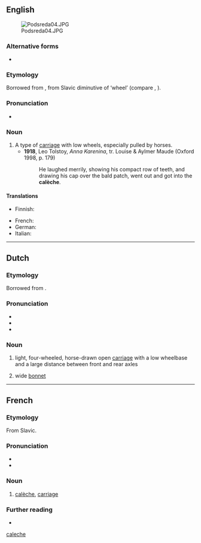 {{also|caleche}}
==English==
[[File:Podsreda04.JPG|thumb]]

===Alternative forms===
* {{l|en|calash}}

===Etymology===
Borrowed from {{bor|en|fr|calèche}}, from Slavic diminutive of ‘wheel’ (compare {{cog|ru|коляска}}, {{cog|pl|kołasa}}).

===Pronunciation===
* {{IPA|/kəˈlɛʃ/|lang=en}}

===Noun===
{{en-noun}}

# A type of [[carriage]] with low wheels, especially pulled by horses.
#* '''1918''', Leo Tolstoy, ''Anna Karenina'', tr. Louise & Aylmer Maude (Oxford 1998, p. 179)
#*: He laughed merrily, showing his compact row of teeth, and drawing his cap over the bald patch, went out and got into the '''calèche'''.

====Translations====
{{trans-top|type of carriage}}
* Finnish: {{t+|fi|kiesit|p}}
{{trans-mid}}
* French: {{t+|fr|calèche|f}}
* German: {{t+|de|Kalesche|f}}
* Italian: {{t|it|calesse|f}}
{{trans-bottom}}

[[Category:English terms spelled with È|caleche]]

----

==Dutch==

===Etymology===
Borrowed from {{bor|nl|fr|calèche}}.

===Pronunciation===
* {{IPA|lang=nl|/kaːˈlɛʃ/}}
* {{audio|Nl-calèche.ogg|Audio|lang=nl}}
* {{hyphenation|lang=nl|ca|lè|che}}

===Noun===
{{nl-noun|f|-s|-}}

# light, four-wheeled, horse-drawn open [[carriage]] with a low wheelbase and a large distance between front and rear axles
# {{lb|nl|historical}} wide [[bonnet]]

----

==French==

===Etymology===
From Slavic.

===Pronunciation===
* {{fr-IPA}}
* {{audio|Fr-calèche.ogg|audio|lang=fr}}

===Noun===
{{fr-noun|f}}

# [[#English|calèche]], [[carriage]]

===Further reading===
* {{R:TLFi}}